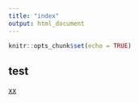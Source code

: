 ```yaml
---
title: "index"
output: html_document
---
```


```r
knitr::opts_chunk$set(echo = TRUE)
```

## test

[xx](xx.html)
